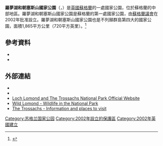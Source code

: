 {{Infobox protected area 
| name = 羅夢湖和朝塞斯山國家公園
| iucn_category = V
| photo = Loch Katrine.jpg
| photo_caption = [[卡特琳湖|卡特琳湖]]
| location = [[蘇格蘭|蘇格蘭]]
| nearest_city = 
| map_image = Loch Lomond and The Trossachs National Park UK relief location map.png
| map_caption = 位置圖
| coordinates = {{coord|56|15|N|4|37|W|format=dms|display=inline,title}}
| area_km2 = 1865
| established = 2002年
| visitation_num = 
| visitation_year = 
| governing_body = 
}}
'''羅夢湖和朝塞斯山國家公園'''（{{lang-en|Loch Lomond and The Trossachs National Park}}，{{lang-gd|Pàirc Nàiseanta Loch Laomainn is nan Tròisichean}}）是[[英國|英國]][[蘇格蘭|蘇格蘭]]的一處國家公園，位於蘇格蘭的中部地區。羅夢湖和朝塞斯山國家公園是蘇格蘭的第一處國家公園，由[[蘇格蘭議會|蘇格蘭議會]]在2002年批准設立。羅夢湖和朝塞斯山國家公園也是不列顛群島第四大的國家公園，面積1,865平方公里（720平方英里）。<ref name=establish>{{cite news |url=http://news.bbc.co.uk/1/hi/scotland/2110640.stm |title=National park 'goes live' |work=BBC News |date=8 July 2002 |accessdate=2021-01-16 |archive-date=2017-08-14 |archive-url=https://web.archive.org/web/20170814174726/http://news.bbc.co.uk/1/hi/scotland/2110640.stm |dead-url=no }}</ref> 

==參考資料==
{{Reflist|colwidth=30em}}
*{{cite web|url=https://www.lochlomond-trossachs.org/rr-content/uploads/2016/07/Wild-Park-2020-Nature-Conservation-Action-Plan.pdf|title=Wild Park 2020 - Our Biodiversity Action Plan|publisher=Loch Lomond and The Trossachs National Park Authority|accessdate=16 April 2019|date=July 2016|archive-date=2019-06-14|archive-url=https://web.archive.org/web/20190614222932/https://www.lochlomond-trossachs.org/rr-content/uploads/2016/07/Wild-Park-2020-Nature-Conservation-Action-Plan.pdf|dead-url=no}}
*{{cite web|url=https://www.nature.scot/sites/default/files/2017-07/Publication%202010%20-%20SNH%20Commissioned%20Report%20376%20-%20The%20Special%20Landscape%20Qualities%20of%20the%20Loch%20Lomond%20and%20The%20Trossachs%20National%20Park.pdf|title=SNH Commissioned Report 376: The Special Landscape Qualities of the Loch Lomond and The Trossachs National Park|date=2010|publisher=Scottish Natural Heritage|accessdate=16 April 2019|archive-date=2021-01-22|archive-url=https://web.archive.org/web/20210122001206/https://www.nature.scot/sites/default/files/2017-07/Publication%202010%20-%20SNH%20Commissioned%20Report%20376%20-%20The%20Special%20Landscape%20Qualities%20of%20the%20Loch%20Lomond%20and%20The%20Trossachs%20National%20Park.pdf|dead-url=no}}

==外部連結==
*{{commonscat-inline|Loch Lomond and Trossachs}}
*{{Wikivoyage-inline|Loch Lomond and The Trossachs National Park}}
* [http://www.lochlomond-trossachs.org Loch Lomond and The Trossachs National Park Official Website] {{Wayback|url=http://www.lochlomond-trossachs.org/ |date=20201116232039 }}
* [http://www.wildlomond.co.uk Wild Lomond - Wildlife in the National Park] {{Wayback|url=http://www.wildlomond.co.uk/ |date=20170314184408 }}
* [http://www.Trossachs.co.uk The Trossachs - Information and places to visit] {{Wayback|url=http://www.trossachs.co.uk/ |date=20201001170235 }}

{{英国国家公园}}
[[Category:苏格兰国家公园|Category:苏格兰国家公园]]
[[Category:2002年設立的保護區|Category:2002年設立的保護區]]
[[Category:2002年英國建立|Category:2002年英國建立]]